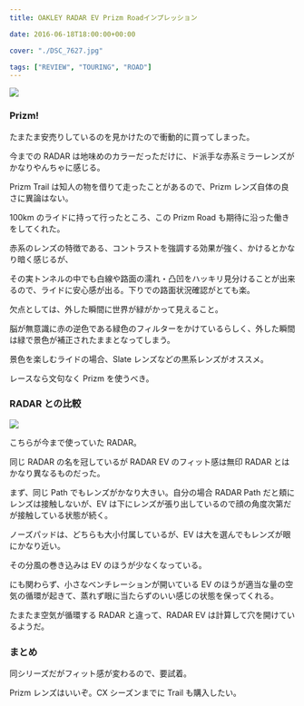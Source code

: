 ---
title: OAKLEY RADAR EV Prizm Roadインプレッション

date: 2016-06-18T18:00:00+00:00

cover: "./DSC_7627.jpg"

tags: ["REVIEW", "TOURING", "ROAD"]
---

![ ](./DSC_7627.jpg)

### Prizm!

たまたま安売りしているのを見かけたので衝動的に買ってしまった。

今までの RADAR は地味めのカラーだっただけに、ド派手な赤系ミラーレンズがかなりやんちゃに感じる。

Prizm Trail は知人の物を借りて走ったことがあるので、Prizm レンズ自体の良さに異論はない。

100km のライドに持って行ったところ、この Prizm Road も期待に沿った働きをしてくれた。

赤系のレンズの特徴である、コントラストを強調する効果が強く、かけるとかなり暗く感じるが、

その実トンネルの中でも白線や路面の濡れ・凸凹をハッキリ見分けることが出来るので、ライドに安心感が出る。下りでの路面状況確認がとても楽。

欠点としては、外した瞬間に世界が緑がかって見えること。

脳が無意識に赤の逆色である緑色のフィルターをかけているらしく、外した瞬間は緑で景色が補正されたままとなってしまう。

景色を楽しむライドの場合、Slate レンズなどの黒系レンズがオススメ。

レースなら文句なく Prizm を使うべき。

### RADAR との比較

![ ](./DSC_7615.jpg)

こちらが今まで使っていた RADAR。

同じ RADAR の名を冠しているが RADAR EV のフィット感は無印 RADAR とはかなり異なるものだった。

まず、同じ Path でもレンズがかなり大きい。自分の場合 RADAR Path だと頬にレンズは接触しないが、EV は下にレンズが張り出しているので顔の角度次第だが接触している状態が続く。

ノーズパッドは、どちらも大小付属しているが、EV は大を選んでもレンズが眼にかなり近い。

その分風の巻き込みは EV のほうが少なくなっている。

にも関わらず、小さなベンチレーションが開いている EV のほうが適当な量の空気の循環が起きて、蒸れず眼に当たらずのいい感じの状態を保ってくれる。

たまたま空気が循環する RADAR と違って、RADAR EV は計算して穴を開けているようだ。

### まとめ

同シリーズだがフィット感が変わるので、要試着。

Prizm レンズはいいぞ。CX シーズンまでに Trail も購入したい。

<Amzn asin="B01BBJC0SI">
